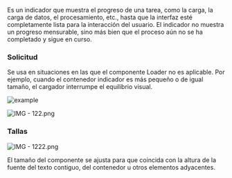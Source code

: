 Es un indicador que muestra el progreso de una tarea, como la carga, la carga de datos, el procesamiento, etc., hasta que la interfaz esté completamente lista para la interacción del usuario. El indicador no muestra un progreso mensurable, sino más bien que el proceso aún no se ha completado y sigue en curso.

### Solicitud

Se usa en situaciones en las que el componente Loader no es aplicable. Por ejemplo, cuando el contenedor indicador es más pequeño o de igual tamaño, el cargador interrumpe el equilibrio visual.

![example](/static/images/design/Spin/example.png)

![IMG - 122.png](/static/images/design/Spin/IMG_-_122.png)

### Tallas

![IMG - 1222.png](/static/images/design/Spin/IMG_-_1222.png)

El tamaño del componente se ajusta para que coincida con la altura de la fuente del texto contiguo, del contenedor u otros elementos adyacentes.